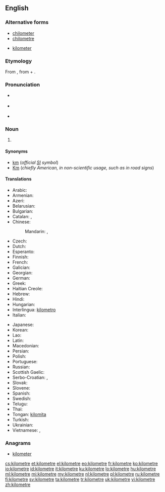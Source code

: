 {{also|kilòmetre}}
==English==

===Alternative forms===
* [[chilometer]] {{qualifier|obsolete}}
* [[chilometre]] {{qualifier|obsolete}}
* {{qualifier|US}} [[kilometer]]

===Etymology===
From {{etyl|fr}} {{term|kilomètre|lang=fr}}, from {{etyl|grc}} {{term|χίλιοι||thousand|tr=khilioi|lang=grc|sc=polytonic}} + {{term|μέτρον||measure|tr=metron|lang=grc|sc=polytonic}}.

===Pronunciation===
* {{a|UK}} {{IPA|/ˈkɪləˌmiːtə/|/kɪˈlɒmɪˌtə/}}
* {{a|US}} {{IPA|/ˈkɪləˌmitɚ/|/kɪˈlɑməˌtɚ/}}
* {{audio|En-us-kilometre.ogg|Audio (US)}}

===Noun===
{{en-noun}}

# {{British|Canada}} {{SI-unit|kilo|metre|length}}

====Synonyms====
* [[km]] (''official [[SI]] symbol'')
* [[Km]] (''chiefly American, in non-scientific usage, such as in road signs'')

====Translations====
{{trans-top|unit of measure}}
* Arabic: {{t-|ar|كيلومتر|m|tr=kilomítr}}
* Armenian: {{t+|hy|կիլոմետր|tr=kilometr}}
* Azeri: {{t+|az|kilometr}}
* Belarusian: {{t-|be|кіламетр|m|tr=kilamétr}}
* Bulgarian: {{t+|bg|километър|m|tr=kilométǎr}}
* Catalan: {{t-|ca|quilòmetre|m}}, {{t-|ca|kilòmetre|m}}
* Chinese:
*: Mandarin: {{t-|cmn|公里|tr=gōnglǐ|sc=Hani}}, {{t|cmn|千米|tr=qiān-mǐ|sc=Hani}}
* Czech: {{t+|cs|kilometr|m}}
* Dutch: {{t+|nl|kilometer}}
* Esperanto: {{t-|eo|kilometro}}
* Finnish: {{t+|fi|kilometri}}
* French: {{t+|fr|kilomètre|m}}
* Galician: {{t-|gl|quilómetro|m}}
* Georgian: {{t-|ka|კილომეტრი|tr=kilometri|sc=Geor}}
* German: {{t+|de|Kilometer|m}}
* Greek: {{t+|el|χιλιόμετρο|n|tr=chiliómetro|sc=Grek}}
* Haitian Creole: {{tø|ht|kilomèt}}
* Hebrew: {{t-|he|קילומטר|m|tr=kilometer}}
* Hindi: {{t-|hi|किलोमीटर|tr=kilōmīṭar}}
* Hungarian: {{t+|hu|kilométer}}
* Interlingua: [[kilometro]]
* Italian: {{t+|it|chilometro|m}}
{{trans-mid}}
* Japanese: {{t+|ja|キロメートル|tr=kiromētoru}}
* Korean: {{t-|ko|킬롬미터|tr=kilomiteo|sc=Hang}}
* Lao: {{t+|lo|ກິໂລແມັດ|sc=Laoo}}
* Latin: {{t+|la|chiliometrum|n}}
* Macedonian: {{t-|mk|километар|m|tr=kilométar}}
* Persian: {{t+|fa|کیلومتر|tr=kilometr}}
* Polish: {{t+|pl|kilometr|m}}
* Portuguese: {{t+|pt|quilômetro|m}}
* Russian: {{t+|ru|километр|m|tr=kilométr}}
* Scottish Gaelic: {{t-|gd|cilemeatair|m}}
* Serbo-Croatian: {{t-|sh|километар|m|sc=Cyrl}},  {{t-|sh|kilometar|m}}
* Slovak: {{t-|sk|kilometer}}
* Slovene: {{t+|sl|kilometer}}
* Spanish: {{t+|es|kilómetro|m}}
* Swedish: {{t+|sv|kilometer|c}}
* Telugu: {{t-|te|కిలోమీటరు}}
* Thai: {{t+|th|กิโลเมตร|tr=kilometr}}
* Tongan: [[kilomita]]
* Turkish: {{t+|tr|kilometre}}
* Ukrainian: {{t+|uk|кілометр|m|tr=kilométr}}
* Vietnamese: {{t+|vi|cây số}},  {{t-|vi|kilômet}}
{{trans-bottom}}

===Anagrams===
* [[kilometer#English|kilometer]]

[[cs:kilometre]]
[[et:kilometre]]
[[el:kilometre]]
[[eo:kilometre]]
[[fr:kilometre]]
[[ko:kilometre]]
[[io:kilometre]]
[[id:kilometre]]
[[it:kilometre]]
[[ku:kilometre]]
[[lo:kilometre]]
[[hu:kilometre]]
[[ml:kilometre]]
[[mi:kilometre]]
[[my:kilometre]]
[[nl:kilometre]]
[[pl:kilometre]]
[[ru:kilometre]]
[[fi:kilometre]]
[[sv:kilometre]]
[[ta:kilometre]]
[[tr:kilometre]]
[[uk:kilometre]]
[[vi:kilometre]]
[[zh:kilometre]]